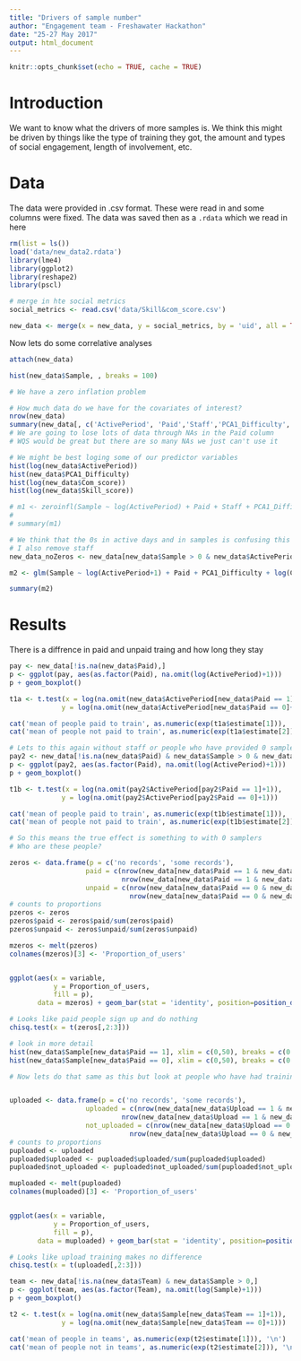 ```yaml
---
title: "Drivers of sample number"
author: "Engagement team - Freshawater Hackathon"
date: "25-27 May 2017"
output: html_document
---
```


```r
knitr::opts_chunk$set(echo = TRUE, cache = TRUE)
```

# Introduction

We want to know what the drivers of more samples is. We think this might be driven by things like the type of training they got, the amount and types of social engagement, length of involvement, etc.

# Data

The data were provided in .csv format. These were read in and some columns were fixed. The data was saved then as a `.rdata` which we read in here

```r
rm(list = ls())
load('data/new_data2.rdata')
library(lme4)
library(ggplot2)
library(reshape2)
library(pscl)

# merge in hte social metrics
social_metrics <- read.csv('data/Skill&com_score.csv')

new_data <- merge(x = new_data, y = social_metrics, by = 'uid', all = TRUE)
```

Now lets do some correlative analyses

```r
attach(new_data)

hist(new_data$Sample, , breaks = 100)

# We have a zero inflation problem

# How much data do we have for the covariates of interest?
nrow(new_data)
summary(new_data[, c('ActivePeriod', 'Paid','Staff','PCA1_Difficulty', 'WQS', 'Com_score', 'Skill_score')])
# We are going to lose lots of data through NAs in the Paid column
# WQS would be great but there are so many NAs we just can't use it

# We might be best loging some of our predictor variables
hist(log(new_data$ActivePeriod))
hist(new_data$PCA1_Difficulty)
hist(log(new_data$Com_score))
hist(log(new_data$Skill_score))

# m1 <- zeroinfl(Sample ~ log(ActivePeriod) + Paid + Staff + PCA1_Difficulty + log(Com_score) + log(Skill_score), data = new_data)
# 
# summary(m1)

# We think that the 0s in active days and in samples is confusing this analysis
# I also remove staff
new_data_noZeros <- new_data[new_data$Sample > 0 & new_data$ActivePeriod > 0 & new_data$Staff == 0, ]

m2 <- glm(Sample ~ log(ActivePeriod+1) + Paid + PCA1_Difficulty + log(Com_score+1) + log(Skill_score+1), data = new_data, family = 'poisson')

summary(m2)
```

# Results

There is a diffrence in paid and unpaid traing and how long they stay

```r
pay <- new_data[!is.na(new_data$Paid),]
p <- ggplot(pay, aes(as.factor(Paid), na.omit(log(ActivePeriod)+1)))
p + geom_boxplot()

t1a <- t.test(x = log(na.omit(new_data$ActivePeriod[new_data$Paid == 1]+1)),
             y = log(na.omit(new_data$ActivePeriod[new_data$Paid == 0]+1)))

cat('mean of people paid to train', as.numeric(exp(t1a$estimate[1])), '\n')
cat('mean of people not paid to train', as.numeric(exp(t1a$estimate[2])), '\n')

# Lets to this again without staff or people who have provided 0 samples
pay2 <- new_data[!is.na(new_data$Paid) & new_data$Sample > 0 & new_data$Staff == 0,]
p <- ggplot(pay2, aes(as.factor(Paid), na.omit(log(ActivePeriod)+1)))
p + geom_boxplot()

t1b <- t.test(x = log(na.omit(pay2$ActivePeriod[pay2$Paid == 1]+1)),
             y = log(na.omit(pay2$ActivePeriod[pay2$Paid == 0]+1)))

cat('mean of people paid to train', as.numeric(exp(t1b$estimate[1])), '\n')
cat('mean of people not paid to train', as.numeric(exp(t1b$estimate[2])), '\n')

# So this means the true effect is something to with 0 samplers
# Who are these people?

zeros <- data.frame(p = c('no records', 'some records'),
                   paid = c(nrow(new_data[new_data$Paid == 1 & new_data$Sample == 0,]),
                            nrow(new_data[new_data$Paid == 1 & new_data$Sample > 0,])),
                   unpaid = c(nrow(new_data[new_data$Paid == 0 & new_data$Sample == 0,]),
                              nrow(new_data[new_data$Paid == 0 & new_data$Sample > 0,])))
# counts to proportions
pzeros <- zeros
pzeros$paid <- zeros$paid/sum(zeros$paid)
pzeros$unpaid <- zeros$unpaid/sum(zeros$unpaid)

mzeros <- melt(pzeros)
colnames(mzeros)[3] <- 'Proportion_of_users'


ggplot(aes(x = variable,
           y = Proportion_of_users,
           fill = p),
       data = mzeros) + geom_bar(stat = 'identity', position=position_dodge())

# Looks like paid people sign up and do nothing
chisq.test(x = t(zeros[,2:3]))

# look in more detail
hist(new_data$Sample[new_data$Paid == 1], xlim = c(0,50), breaks = c(0:80, max(new_data$Sample)))
hist(new_data$Sample[new_data$Paid == 0], xlim = c(0,50), breaks = c(0:80, max(new_data$Sample)))

# Now lets do that same as this but look at people who have had training in uploading


uploaded <- data.frame(p = c('no records', 'some records'),
                   uploaded = c(nrow(new_data[new_data$Upload == 1 & new_data$Sample == 0,]),
                            nrow(new_data[new_data$Upload == 1 & new_data$Sample > 0,])),
                   not_uploaded = c(nrow(new_data[new_data$Upload == 0 & new_data$Sample == 0,]),
                              nrow(new_data[new_data$Upload == 0 & new_data$Sample > 0,])))
# counts to proportions
puploaded <- uploaded
puploaded$uploaded <- puploaded$uploaded/sum(puploaded$uploaded)
puploaded$not_uploaded <- puploaded$not_uploaded/sum(puploaded$not_uploaded)

muploaded <- melt(puploaded)
colnames(muploaded)[3] <- 'Proportion_of_users'


ggplot(aes(x = variable,
           y = Proportion_of_users,
           fill = p),
       data = muploaded) + geom_bar(stat = 'identity', position=position_dodge())

# Looks like upload training makes no difference
chisq.test(x = t(uploaded[,2:3]))
```


```r
team <- new_data[!is.na(new_data$Team) & new_data$Sample > 0,]
p <- ggplot(team, aes(as.factor(Team), na.omit(log(Sample)+1)))
p + geom_boxplot()

t2 <- t.test(x = log(na.omit(new_data$Sample[new_data$Team == 1]+1)),
             y = log(na.omit(new_data$Sample[new_data$Team == 0]+1)))

cat('mean of people in teams', as.numeric(exp(t2$estimate[1])), '\n')
cat('mean of people not in teams', as.numeric(exp(t2$estimate[2])), '\n')
```
